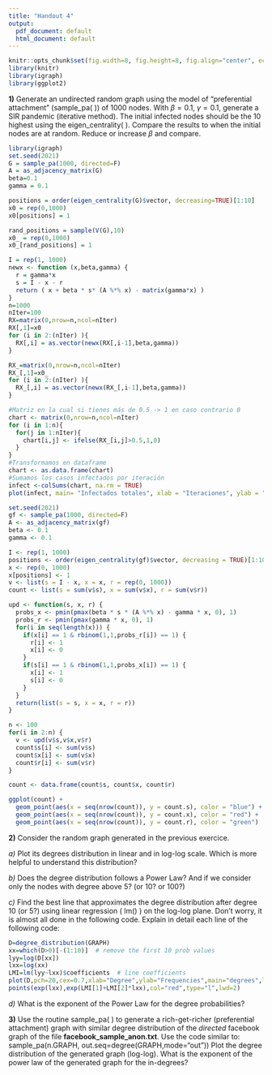 ```yaml
---
title: "Handout 4"
output:
  pdf_document: default
  html_document: default
---
```


```r
knitr::opts_chunk$set(fig.width=8, fig.height=8, fig.align="center", echo=TRUE, warning=FALSE, message=FALSE)
library(knitr)
library(igraph)
library(ggplot2)
```

**1)** Generate an undirected random graph using the model of "preferential attachment" (sample_pa( )) of 1000 nodes. With $\beta=0.1$, $\gamma=0.1$, generate a SIR pandemic (iterative method). The initial infected nodes should be the 10 highest using the eigen_centrality( ). Compare the results to when the initial nodes are at random. Reduce or increase $\beta$ and compare.

```r
library(igraph)
set.seed(2021)
G = sample_pa(1000, directed=F)
A = as_adjacency_matrix(G)
beta=0.1
gamma = 0.1

positions = order(eigen_centrality(G)$vector, decreasing=TRUE)[1:10]
x0 = rep(0,1000)
x0[positions] = 1

rand_positions = sample(V(G),10)
x0_ = rep(0,1000)
x0_[rand_positions] = 1

I = rep(1, 1000)
newx <- function (x,beta,gamma) {
  r = gamma*x
  s = I - x - r
  return ( x + beta * s* (A %*% x) - matrix(gamma*x) )
}
n=1000
nIter=100
RX=matrix(0,nrow=n,ncol=nIter)
RX[,1]=x0
for (i in 2:(nIter) ){
  RX[,i] = as.vector(newx(RX[,i-1],beta,gamma))
}

RX_=matrix(0,nrow=n,ncol=nIter)
RX_[,1]=x0_
for (i in 2:(nIter) ){
  RX_[,i] = as.vector(newx(RX_[,i-1],beta,gamma))
}

#Matriz en la cual si tienes más de 0.5 -> 1 en caso contrario 0
chart <- matrix(0,nrow=n,ncol=nIter) 
for (i in 1:n){
  for(j in 1:nIter){
    chart[i,j] <- ifelse(RX_[i,j]>0.5,1,0)
  }
}
#Transformamos en dataframe
chart <- as.data.frame(chart)
#Sumamos los casos infectados por iteración
infect <-colSums(chart, na.rm = TRUE)
plot(infect, main= "Infectados totales", xlab = "Iteraciones", ylab = "Nº infectados")


```

```r
set.seed(2021)
gf <- sample_pa(1000, directed=F)
A <- as_adjacency_matrix(gf)
beta <- 0.1
gamma <- 0.1

I <- rep(1, 1000)
positions <- order(eigen_centrality(gf)$vector, decreasing = TRUE)[1:10]
x <- rep(0, 1000)
x[positions] <- 1
v <- list(s = I - x, x = x, r = rep(0, 1000))
count <- list(s = sum(v$s), x = sum(v$x), r = sum(v$r))

upd <- function(s, x, r) {
  probs_x <- pmin(pmax(beta * s * (A %*% x) - gamma * x, 0), 1)
  probs_r <- pmin(pmax(gamma * x, 0), 1)
  for(i in seq(length(x))) {
    if(x[i] == 1 & rbinom(1,1,probs_r[i]) == 1) {
      r[i] <- 1
      x[i] <- 0
    }
    if(s[i] == 1 & rbinom(1,1,probs_x[i]) == 1) {
      x[i] <- 1
      s[i] <- 0
    }
  }
  return(list(s = s, x = x, r = r))
}

n <- 100
for(i in 2:n) {
  v <- upd(v$s,v$x,v$r)
  count$s[i] <- sum(v$s)
  count$x[i] <- sum(v$x)
  count$r[i] <- sum(v$r)
}

count <- data.frame(count$s, count$x, count$r)

ggplot(count) +
  geom_point(aes(x = seq(nrow(count)), y = count.s), color = "blue") +
  geom_point(aes(x = seq(nrow(count)), y = count.x), color = "red") +
  geom_point(aes(x = seq(nrow(count)), y = count.r), color = "green")
```


**2)** Consider the random graph generated in the previous exercice. 

*a)* Plot its degrees distribution in linear and in log-log scale. Which is more helpful to understand this distribution?

*b)* Does the degree distribution follows a Power Law? And if we consider only the nodes with degree above 5? (or 10? or 100?)

*c)* Find the best line that approximates the degree distribution after degree 10 (or 5?) using linear regression ( lm() ) on the log-log plane. Don't worry, it is almost all done in the following code. Explain in detail each line of the following code:
```r
D=degree_distribution(GRAPH) 
xx=which(D>0)[-(1:10)]  # remove the first 10 prob values
lyy=log(D[xx])
lxx=log(xx)
LMI=lm(lyy~lxx)$coefficients  # line coefficients
plot(D,pch=20,cex=0.7,xlab="Degree",ylab="Frequencies",main="degrees",log="xy")
points(exp(lxx),exp(LMI[1]+LMI[2]*lxx),col="red",type="l",lwd=2)
```

*d)* What is the exponent of the Power Law for the degree probabilities?


**3)** Use the routine sample_pa( ) to generate a rich-get-richer (preferential attachment) graph with similar degree distribution of  the *directed* facebook graph of the file **facebook_sample_anon.txt**. Use the code similar to:
sample_pa(n.GRAPH, out.seq=degree(GRAPH,mode="out"))
Plot the degree distribution of the generated graph (log-log). What is the exponent of the power law of the generated graph for the in-degrees? 